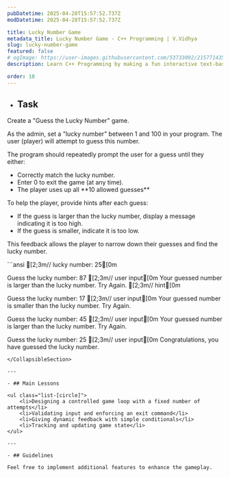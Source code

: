 ```yaml
---
pubDatetime: 2025-04-28T15:57:52.737Z
modDatetime: 2025-04-28T15:57:52.737Z

title: Lucky Number Game
metadata_title: Lucky Number Game - C++ Programming | V.Vidhya
slug: lucky-number-game
featured: false
# ogImage: https://user-images.githubusercontent.com/53733092/215771435-25408246-2309-4f8b-a781-1f3d93bdf0ec.png
description: Learn C++ Programming by making a fun interactive text-based "Guess the Lucky Number" game.

order: 10
---
```



- ## Task

Create a "Guess the Lucky Number" game.

As the admin, set a "lucky number" between 1 and 100 in your program. The user (player) will attempt to guess this number.

<CollapsibleSection title="Instructions">
<div>
    The program should repeatedly prompt the user for a guess until they either:
    <ul>
        <li>Correctly match the lucky number.</li>
        <li>Enter 0 to exit the game (at any time).</li>
        <li>The player uses up all **10 allowed guesses**</li>
    </ul>
</div>

<div>
    To help the player, provide hints after each guess:
    <ul>
        <li>If the guess is larger than the lucky number, display a message indicating it is too high.</li>
        <li>If the guess is smaller, indicate it is too low.</li>
    </ul>
</div>

This feedback allows the player to narrow down their guesses and find the lucky number.
</CollapsibleSection>

<div class="w-full my-2"></div>

<CollapsibleSection title="Expected Output">
```ansi
[2;3m// lucky number: 25[0m

Guess the lucky number: 87   [2;3m// user input[0m
Your guessed number is larger than the lucky number. Try Again.   [2;3m// hint[0m

Guess the lucky number: 17   [2;3m// user input[0m
Your guessed number is smaller than the lucky number. Try Again.

Guess the lucky number: 45   [2;3m// user input[0m
Your guessed number is larger than the lucky number. Try Again.

Guess the lucky number: 25   [2;3m// user input[0m
Congratulations, you have guessed the lucky number.
```
</CollapsibleSection>

---

- ## Main Lessons

<ul class="list-[circle]">
    <li>Designing a controlled game loop with a fixed number of attempts</li>
    <li>Validating input and enforcing an exit command</li>
    <li>Giving dynamic feedback with simple conditionals</li>
    <li>Tracking and updating game state</li>
</ul>

---

- ## Guidelines

Feel free to implement additional features to enhance the gameplay.
